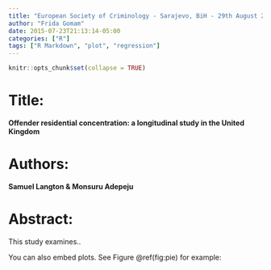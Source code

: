```yaml
---
title: "European Society of Criminology - Sarajevo, BiH - 29th August 2018"
author: "Frida Gomam"
date: 2015-07-23T21:13:14-05:00
categories: ["R"]
tags: ["R Markdown", "plot", "regression"]
---
```


```r
knitr::opts_chunk$set(collapse = TRUE)
```

# Title:

**Offender residential concentration: a longitudinal study in the United Kingdom**

# Authors:

**Samuel Langton & Monsuru Adepeju**

# Abstract:

This study examines..

You can also embed plots. See Figure \@ref(fig:pie) for example:

